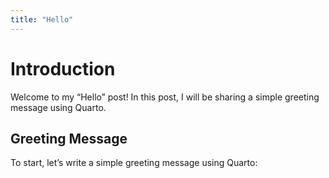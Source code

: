 ```yaml
---
title: "Hello"
---
```


# Introduction

Welcome to my "Hello" post! In this post, I will be sharing a simple greeting message using Quarto.

## Greeting Message

To start, let's write a simple greeting message using Quarto:

